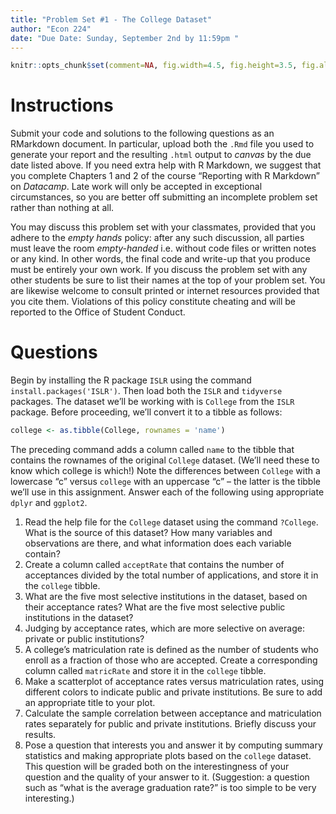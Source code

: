 ```yaml
---
title: "Problem Set #1 - The College Dataset"
author: "Econ 224"
date: "Due Date: Sunday, September 2nd by 11:59pm "
---
```


<!-- knitr global options -->
```r
knitr::opts_chunk$set(comment=NA, fig.width=4.5, fig.height=3.5, fig.align = 'center')
```

# Instructions 
Submit your code and solutions to the following questions as an RMarkdown document.
In particular, upload both the `.Rmd` file you used to generate your report and the resulting `.html` output to *canvas* by the due date listed above.
If you need extra help with R Markdown, we suggest that you complete Chapters 1 and 2 of the course "Reporting with R Markdown" on *Datacamp*.
Late work will only be accepted in exceptional circumstances, so you are better off submitting an incomplete problem set rather than nothing at all.

You may discuss this problem set with your classmates, provided that you adhere to the *empty hands* policy: after any such discussion, all parties must leave the room *empty-handed* i.e. without code files or written notes or any kind.
In other words, the final code and write-up that you produce must be entirely your own work.
If you discuss the problem set with any other students be sure to list their names at the top of your problem set.
You are likewise welcome to consult printed or internet resources provided that you cite them.
Violations of this policy constitute cheating and will be reported to the Office of Student Conduct. 


# Questions
Begin by installing the R package `ISLR` using the command `install.packages('ISLR')`.
Then load both the `ISLR` and `tidyverse` packages.
The dataset we'll be working with is `College` from the `ISLR` package.
Before proceeding, we'll convert it to a tibble as follows:
```r
college <- as.tibble(College, rownames = 'name')
```
The preceding command adds a column called `name` to the tibble that contains the rownames of the original `College` dataset. (We'll need these to know which college is which!)
Note the differences between `College` with a lowercase "c" versus `college` with an uppercase "c" -- the latter is the tibble we'll use in this assignment.
Answer each of the following using appropriate `dplyr` and `ggplot2`.

1. Read the help file for the `College` dataset using the command `?College`.
   What is the source of this dataset?
   How many variables and observations are there, and what information does each variable contain?
2. Create a column called `acceptRate` that contains the number of acceptances divided by the total number of applications, and store it in the `college` tibble. 
3. What are the five most selective institutions in the dataset, based on their acceptance rates? What are the five most selective public institutions in the dataset?
4. Judging by acceptance rates, which are more selective on average: private or public institutions?
5. A college's matriculation rate is defined as the number of students who enroll as a fraction of those who are accepted.
Create a corresponding column called `matricRate` and store it in the `college` tibble.
6. Make a scatterplot of acceptance rates versus matriculation rates, using different colors to indicate public and private institutions. Be sure to add an appropriate title to your plot.
7. Calculate the sample correlation between acceptance and matriculation rates separately for public and private institutions. Briefly discuss your results.
8. Pose a question that interests you and answer it by computing summary statistics and making appropriate plots based on the `college` dataset. This question will be graded both on the interestingness of your question and the quality of your answer to it. (Suggestion: a question such as "what is the average graduation rate?" is too simple to be very interesting.)



